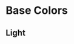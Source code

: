 
<Meta title="Styles/Colors/Base" />

# Base Colors

## Light

<div>
  <ColorPalette style={{ display: 'grid', gridTemplateColumns: 'repeat(3, 1fr)', gap: '10px' }}>
    <ColorItem
      title="Primary"
      colors={{ Primary: '#544DC7' }}
    />
    <ColorItem
      title="Secondary"
      colors={{ Secondary: '#008394' }}
    />
    <ColorItem
      title="Error"
      colors={{ Error: '#BA1A1A' }}
    />
    <ColorItem
      title="Warning"
      colors={{ Warning: '#FFB300' }}
    />
    <ColorItem
      title="Success"
      colors={{ Success: '#008950' }}
    />
    <ColorItem
      title="Informational"
      colors={{ Informational: '#007ACD' }}
    />
    <ColorItem
      title="Background"
      colors={{ Background: '#F0F6FA' }}
    />
    <ColorItem
      title="Background"
      colors={{ Background: '#DCE4E9' }}
    />
        <ColorItem
      title="Surface"
      colors={{ Background: '#F8FAFA' }}
    />
    <ColorItem
      title="Surface at +1"
      colors={{ '+ 5% Primary': '#F8FAFA' }}
    />
    <ColorItem
      title="Surface at +2"
      colors={{ '+ 8 Primary': '#F8FAFA' }}
    />
    <ColorItem
      title="Surface at +3"
      colors={{ '+ 11 Primary': '#F8FAFA' }}
    />
    <ColorItem
      title="Surface at +4"
      colors={{ '+ 12 Primary': '#F8FAFA' }}
    />
    <ColorItem
      title="Surface at +5"
      colors={{ '+ 14 Primary': '#F8FAFA' }}
    />
  </ColorPalette>

  
</div>
